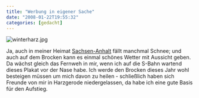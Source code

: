 ```yaml
---
title: "Werbung in eigener Sache"
date: "2008-01-22T19:55:32"
categories: [gedacht]
---
```


<img src='/blog/wp-content/uploads/2008/01/winterharz.jpg' alt='winterharz.jpg' />

Ja, auch in meiner Heimat [Sachsen-Anhalt](http://www.sachsen-anhalt.de/LPSA/index.php?id=26228) fällt manchmal Schnee; und auch auf dem Brocken kann es einmal schönes Wetter mit Aussicht geben. Da wächst gleich das Fernweh in mir, wenn ich auf die S-Bahn wartend dieses Plakat vor der Nase habe. Ich werde den Brocken dieses Jahr wohl besteigen müssen um mich davon zu heilen - schließlich haben sich Freunde von mir in Harzgerode niedergelassen, da habe ich eine gute Basis für den Aufstieg.
